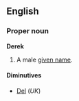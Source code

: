 ==English==
===Proper noun===
'''Derek'''

#A male [[given name]].

====Diminutives====
*[[Del]] (''UK'')